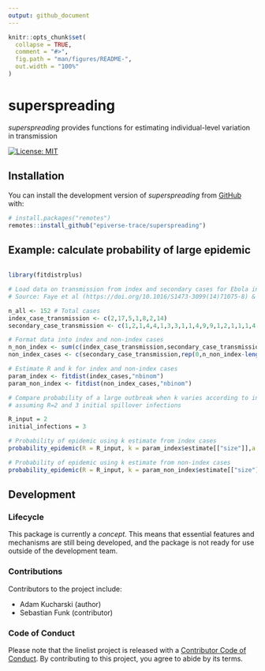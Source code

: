 ```yaml
---
output: github_document
---
```


<!-- README.md is generated from README.Rmd. Please edit that file -->

```r
knitr::opts_chunk$set(
  collapse = TRUE,
  comment = "#>",
  fig.path = "man/figures/README-",
  out.width = "100%"
)
```

# superspreading

*superspreading* provides functions for estimating individual-level variation in transmission

<!-- badges: start -->
[![License: MIT](https://img.shields.io/badge/License-MIT-yellow.svg)](https://opensource.org/licenses/MIT)
<!-- badges: end -->


## Installation

You can install the development version of _superspreading_ from
[GitHub](https://github.com/) with:

``` r
# install.packages("remotes")
remotes::install_github("epiverse-trace/superspreading")
```

## Example: calculate probability of large epidemic

``` r

library(fitdistrplus)

# Load data on transmission from index and secondary cases for Ebola in 2014
# Source: Faye et al (https://doi.org/10.1016/S1473-3099(14)71075-8) & Althaus et al: https://doi.org/10.1016/S1473-3099(15)70135-0

n_all <- 152 # Total cases
index_case_transmission <- c(2,17,5,1,8,2,14)
secondary_case_transmission <- c(1,2,1,4,4,1,3,3,1,1,4,9,9,1,2,1,1,1,4,3,3,4,2,5,1,2,2,1,9,1,3,1,2,1,1,2) 

# Format data into index and non-index cases
n_non_index <- sum(c(index_case_transmission,secondary_case_transmission)) # Total non-index cases
non_index_cases <- c(secondary_case_transmission,rep(0,n_non_index-length(secondary_case_transmission))) # Transmission from all non-index cases

# Estimate R and k for index and non-index cases
param_index <- fitdist(index_cases,"nbinom") 
param_non_index <- fitdist(non_index_cases,"nbinom") 

# Compare probability of a large outbreak when k varies according to index/non-index values, 
# assuming R=2 and 3 initial spillover infections

R_input = 2
initial_infections = 3

# Probability of epidemic using k estimate from index cases
probability_epidemic(R = R_input, k = param_index$estimate[["size"]],a = initial_infections)

# Probability of epidemic using k estimate from non-index cases
probability_epidemic(R = R_input, k = param_non_index$estimate[["size"]],a = initial_infections)

```

## Development

### Lifecycle

This package is currently a *concept*. This means that essential
features and mechanisms are still being developed, and the package is not ready
for use outside of the development team.


### Contributions

Contributors to the project include:

* Adam Kucharski (author)
* Sebastian Funk (contributor)

### Code of Conduct
Please note that the linelist project is released with a 
[Contributor Code of Conduct](https://github.com/epiverse-trace/.github/blob/main/CODE_OF_CONDUCT.md).
By contributing to this project, you agree to abide by its terms.
